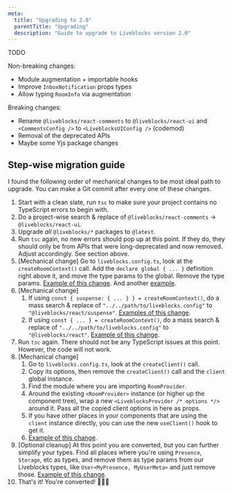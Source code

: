 ```yaml
---
meta:
  title: "Upgrading to 2.0"
  parentTitle: "Upgrading"
  description: "Guide to upgrade to Liveblocks version 2.0"
---
```


TODO

Non-breaking changes:

- Module augmentation + importable hooks
- Improve `InboxNotification` props types
- Allow typing `RoomInfo` via augmentation

Breaking changes:

- Rename `@liveblocks/react-comments` to `@liveblocks/react-ui` and
  `<CommentsConfig />` to `<LiveblocksUIConfig />` (codemod)
- Removal of the deprecated APIs
- Maybe some Yjs package changes

## Step-wise migration guide

I found the following order of mechanical changes to be most ideal path to upgrade. You can make a Git commit after every one of these changes.

1. Start with a clean slate, run `tsc` to make sure your project contains no TypeScript errors to begin with.
1. Do a project-wise search & replace of `@liveblocks/react-comments` → `@liveblocks/react-ui`.
1. Upgrade _all_ `@liveblocks/*` packages to `@latest`.
1. Run `tsc` again, no new errors should pop up at this point. If they do, they should only be from APIs that were long-deprecated and now removed. Adjust accordingly. See section above.
1. [Mechanical change] Go to `liveblocks.config.ts`, look at the `createRoomContext()` call. Add the `declare global { ... }` definition right above it, and move the type params to the global. Remove the type params. [Example of this change](https://github.com/liveblocks/liveblocks/commit/da750d4ac9e88d812c0fb612ce18f02920d65463). And another [example](https://github.com/liveblocks/liveblocks/commit/1c14e6e553463538d722b0b91baacc2aa4ff3267).
1. [Mechanical change]
   1. If using `const { suspense: { ... } } = createRoomContext()`, do a mass search & replace of `"../../path/to/liveblocks.config"` to `"@liveblocks/react/suspense"`. [Examples of this change](https://github.com/liveblocks/liveblocks/commit/9e6fd25f21e1bcbc4e625161f8d33ce6aaafb0ab).
   1. If using `const { ... } = createRoomContext()`, do a mass search & replace of `"../../path/to/liveblocks.config"` to `"@liveblocks/react"`. [Example of this change](https://github.com/liveblocks/liveblocks/commit/adc5692b072ef291082c2e1a22e77eb30c2b1667).
1. Run `tsc` again. There should not be any TypeScript issues at this point. However, the code will not work.
1. [Mechanical change]
   1. Go to `liveblocks.config.ts`, look at the `createClient()` call.
   1. Copy its options, then remove the `createClient()` call and the `client` global instance.
   1. Find the module where you are importing `RoomProvider`.
   1. Around the existing `<RoomProvider>` instance (or higher up the component tree), wrap a new `<LiveblocksProvider /* options */>` around it. Pass all the copied client options in here as props.
   1. If you have other places in your components that are using the `client` instance directly, you can use the new `useClient()` hook to get it.
   1. [Example of this change](https://github.com/liveblocks/liveblocks/commit/414f83c655ec5c5b5e045ab970423fb2ef79c50f).
1. [Optional cleanup] At this point you are converted, but you can further simplify your types. Find all places where you're using `Presence`, `Storage`, etc as types, and remove them as type params from our Liveblocks types, like `User<MyPresence, MyUserMeta>` and just remove those. [Example of this change](https://github.com/liveblocks/liveblocks/commit/d079a0056a792c15c752dcd581ee9cc264269b81).
1. That's it! You're converted! 🎉🎉🎉
